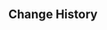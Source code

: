 {{Repertoire of Myriad Melodies Score
|name        = Let's Go, Crimson Knight!
|image       = Repertoire of Myriad Melodies Cover 04.png
|album       = Mondstadt: City of Winds and Idylls
|order       = 5
|region      = Mondstadt
|character   = Klee
|soundtrack  = Let's Go, Crimson Knight!
|bpm         = 129
|duration    = 1m 30s
|level_1     = Normal
|stars_1     = 2
|reward_1    = Repertoire Coins*20
|notes_1     = 134
|level_2     = Hard
|stars_2     = 4
|reward_2    = Repertoire Coins*40
|notes_2     = 161
|level_3     = Pro
|stars_3     = 5
|reward_3    = Repertoire Coins*60
|notes_3     = 207
|level_4     = Legendary
|stars_4     = 7
|notes_4     = 287
}}

==Change History==
{{Change History|5.3}}